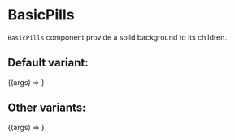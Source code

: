 

<Meta title="Core/BasicPills" component={Pills} />

# BasicPills

`BasicPills` component provide a solid background to its children.

## Default variant:

<Canvas>
  <Story name="Default" args={{ label: "Basic Pill" }}>
    {(args) => <Pills {...args} />}
  </Story>
</Canvas>

## Other variants:

<Canvas>
  <Story name="Selected" args={{ variant: "selected", label: "Basic Pill" }}>
    {(args) => <Pills {...args} />}
  </Story>
</Canvas>

<ArgsTable of={Pills} />

